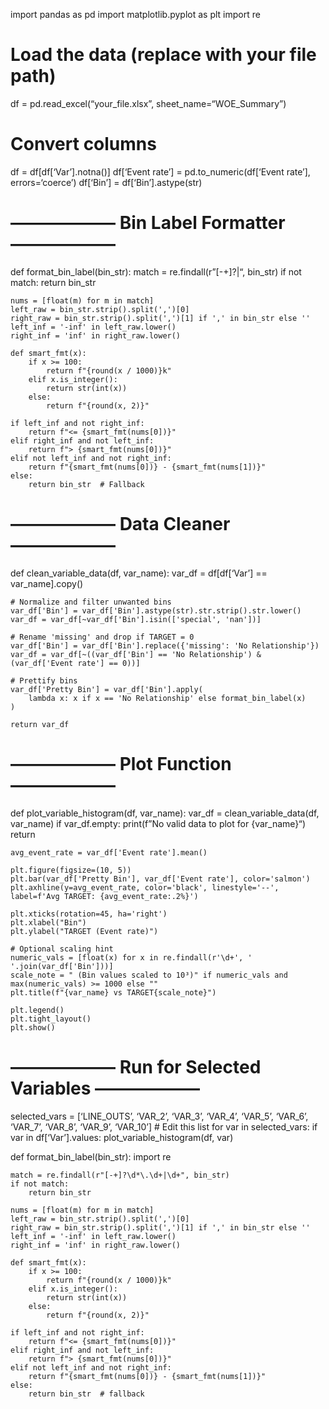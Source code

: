 import pandas as pd
import matplotlib.pyplot as plt
import re

# Load the data (replace with your file path)
df = pd.read_excel("your_file.xlsx", sheet_name="WOE_Summary")

# Convert columns
df = df[df['Var'].notna()]
df['Event rate'] = pd.to_numeric(df['Event rate'], errors='coerce')
df['Bin'] = df['Bin'].astype(str)

# ------------------ Bin Label Formatter ------------------ #
def format_bin_label(bin_str):
    match = re.findall(r"[-+]?\d*\.\d+|\d+", bin_str)
    if not match:
        return bin_str

    nums = [float(m) for m in match]
    left_raw = bin_str.strip().split(',')[0]
    right_raw = bin_str.strip().split(',')[1] if ',' in bin_str else ''
    left_inf = '-inf' in left_raw.lower()
    right_inf = 'inf' in right_raw.lower()

    def smart_fmt(x):
        if x >= 100:
            return f"{round(x / 1000)}k"
        elif x.is_integer():
            return str(int(x))
        else:
            return f"{round(x, 2)}"

    if left_inf and not right_inf:
        return f"<= {smart_fmt(nums[0])}"
    elif right_inf and not left_inf:
        return f"> {smart_fmt(nums[0])}"
    elif not left_inf and not right_inf:
        return f"{smart_fmt(nums[0])} - {smart_fmt(nums[1])}"
    else:
        return bin_str  # Fallback

# ------------------ Data Cleaner ------------------ #
def clean_variable_data(df, var_name):
    var_df = df[df['Var'] == var_name].copy()

    # Normalize and filter unwanted bins
    var_df['Bin'] = var_df['Bin'].astype(str).str.strip().str.lower()
    var_df = var_df[~var_df['Bin'].isin(['special', 'nan'])]

    # Rename 'missing' and drop if TARGET = 0
    var_df['Bin'] = var_df['Bin'].replace({'missing': 'No Relationship'})
    var_df = var_df[~((var_df['Bin'] == 'No Relationship') & (var_df['Event rate'] == 0))]

    # Prettify bins
    var_df['Pretty Bin'] = var_df['Bin'].apply(
        lambda x: x if x == 'No Relationship' else format_bin_label(x)
    )

    return var_df

# ------------------ Plot Function ------------------ #
def plot_variable_histogram(df, var_name):
    var_df = clean_variable_data(df, var_name)
    if var_df.empty:
        print(f"No valid data to plot for {var_name}")
        return

    avg_event_rate = var_df['Event rate'].mean()

    plt.figure(figsize=(10, 5))
    plt.bar(var_df['Pretty Bin'], var_df['Event rate'], color='salmon')
    plt.axhline(y=avg_event_rate, color='black', linestyle='--', label=f'Avg TARGET: {avg_event_rate:.2%}')

    plt.xticks(rotation=45, ha='right')
    plt.xlabel("Bin")
    plt.ylabel("TARGET (Event rate)")

    # Optional scaling hint
    numeric_vals = [float(x) for x in re.findall(r'\d+', ' '.join(var_df['Bin']))]
    scale_note = " (Bin values scaled to 10³)" if numeric_vals and max(numeric_vals) >= 1000 else ""
    plt.title(f"{var_name} vs TARGET{scale_note}")

    plt.legend()
    plt.tight_layout()
    plt.show()

# ------------------ Run for Selected Variables ------------------ #
selected_vars = ['LINE_OUTS', 'VAR_2', 'VAR_3', 'VAR_4', 'VAR_5', 'VAR_6', 'VAR_7', 'VAR_8', 'VAR_9', 'VAR_10']  # Edit this list
for var in selected_vars:
    if var in df['Var'].values:
        plot_variable_histogram(df, var)







def format_bin_label(bin_str):
    import re

    match = re.findall(r"[-+]?\d*\.\d+|\d+", bin_str)
    if not match:
        return bin_str

    nums = [float(m) for m in match]
    left_raw = bin_str.strip().split(',')[0]
    right_raw = bin_str.strip().split(',')[1] if ',' in bin_str else ''
    left_inf = '-inf' in left_raw.lower()
    right_inf = 'inf' in right_raw.lower()

    def smart_fmt(x):
        if x >= 100:
            return f"{round(x / 1000)}k"
        elif x.is_integer():
            return str(int(x))
        else:
            return f"{round(x, 2)}"

    if left_inf and not right_inf:
        return f"<= {smart_fmt(nums[0])}"
    elif right_inf and not left_inf:
        return f"> {smart_fmt(nums[0])}"
    elif not left_inf and not right_inf:
        return f"{smart_fmt(nums[0])} - {smart_fmt(nums[1])}"
    else:
        return bin_str  # fallback
